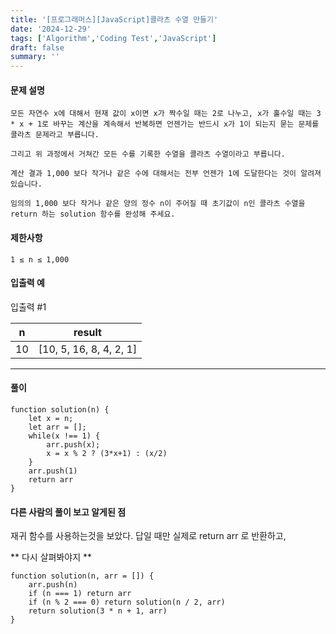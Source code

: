 ```yaml
---
title: '[프로그래머스][JavaScript]콜라츠 수열 만들기'
date: '2024-12-29'
tags: ['Algorithm','Coding Test','JavaScript']
draft: false
summary: ''
---
```

#### 문제 설명
    모든 자연수 x에 대해서 현재 값이 x이면 x가 짝수일 때는 2로 나누고, x가 홀수일 때는 3 * x + 1로 바꾸는 계산을 계속해서 반복하면 언젠가는 반드시 x가 1이 되는지 묻는 문제를 콜라츠 문제라고 부릅니다.

    그리고 위 과정에서 거쳐간 모든 수를 기록한 수열을 콜라츠 수열이라고 부릅니다.
    
    계산 결과 1,000 보다 작거나 같은 수에 대해서는 전부 언젠가 1에 도달한다는 것이 알려져 있습니다.
    
    임의의 1,000 보다 작거나 같은 양의 정수 n이 주어질 때 초기값이 n인 콜라츠 수열을 return 하는 solution 함수를 완성해 주세요.
#### 제한사항
````
1 ≤ n ≤ 1,000
````
#### 입출력 예
입출력 #1

|n	|result|
|----|----|
|10	|[10, 5, 16, 8, 4, 2, 1]|
---
#### 풀이
````
function solution(n) {
    let x = n;
    let arr = [];
    while(x !== 1) {
        arr.push(x);
        x = x % 2 ? (3*x+1) : (x/2) 
    }
    arr.push(1)
    return arr
}
````
#### 다른 사람의 풀이 보고 알게된 점
재귀 함수를 사용하는것을 보았다.
답일 때만 실제로 return arr 로 반환하고,

 ** 다시 살펴봐야지 ** 
````
function solution(n, arr = []) {
    arr.push(n)
    if (n === 1) return arr
    if (n % 2 === 0) return solution(n / 2, arr)
    return solution(3 * n + 1, arr)
}
````
